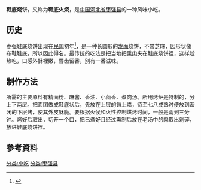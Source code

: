 '''鞋底烧饼'''，又称为'''鞋底火烧'''，是[[中国|中国]][[河北省|河北省]][[枣强县|枣强县]]的一种风味小吃。

== 历史 ==

枣强鞋底烧饼出现在[[中華民國|民国]]初年<ref>{{Cite web |url=http://cnhe.cnjen.cn/newswx/food/201807/575413.shtml |title=枣强鞋底儿烧饼 |access-date=2018-08-24 |archive-url=https://web.archive.org/web/20180825002628/http://cnhe.cnjen.cn/newswx/food/201807/575413.shtml |archive-date=2018-08-25 |dead-url=yes }}</ref>，是一种长圆形的[[发面|发面]]烧饼，不带芝麻，因形状像布鞋鞋底，所以因此得名。最传统的吃法是把当地把[[熏肉|熏肉]]夹在鞋底烧饼裡，这样趁热吃，口感外酥裡嫩，唇齿留香，别有一番滋味。

== 制作方法 ==

所需的主要原料有精面粉、麻酱、香油、小茴香、煮肉汤。所用烤炉是特制的，分上下两层。把面团做成鞋底状后，先放在上层的铛上烙，待至七八成熟时便放到密闭的下层烤，使其外皮酥脆。要根据火侯和火性控制烘烤时间，一般是兩到三分钟。烤好后取出，切开一个口，把已煮好且经过熏制后放在老汤中的肉取出剁碎，放进鞋底烧饼裡。

== 參考資料 ==
{{Reflist}}

{{DEFAULTSORT:X}}
[[分类:小吃|分类:小吃]]
[[分类:枣强县|分类:枣强县]]